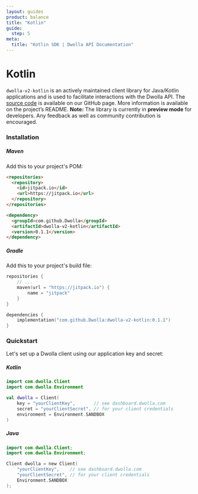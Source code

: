 ```yaml
---
layout: guides
product: balance
title: "Kotlin"
guide:
  step: 5
meta:
  title: "Kotlin SDK | Dwolla API Documentation"
---
```


# Kotlin

`dwolla-v2-kotlin` is an actively maintained client library for Java/Kotlin applications and is used to facilitate interactions with the Dwolla API. The [source code](https://github.com/Dwolla/dwolla-v2-kotlin) is available on our GitHub page. More information is available on the project’s README. **Note:** The library is currently in **preview mode** for developers. Any feedback as well as community contribution is encouraged.

### Installation

##### Maven

Add this to your project's POM:

```html
<repositories>
  <repository>
    <id>jitpack.io</id>
    <url>https://jitpack.io</url>
  </repository>
</repositories>

<dependency>
  <groupId>com.github.Dwolla</groupId>
  <artifactId>dwolla-v2-kotlin</artifactId>
  <version>0.1.1</version>
</dependency>
```

##### Gradle

Add this to your project's build file:

```kotlin
repositories {
    // ...
    maven(url = "https://jitpack.io") {
        name = "jitpack"
    }
}

dependencies {
    implementation("com.github.Dwolla:dwolla-v2-kotlin:0.1.1")
}
```

### Quickstart

Let's set up a Dwolla client using our application key and secret:

##### Kotlin

```kotlin
import com.dwolla.Client
import com.dwolla.Environment

val dwolla = Client(
    key = "yourClientKey",       // see dashboard.dwolla.com
    secret = "yourClientSecret", // for your client credentials
    environment = Environment.SANDBOX
)
```

##### Java

```kotlin
import com.dwolla.Client;
import com.dwolla.Environment;

Client dwolla = new Client(
    "yourClientKey",    // see dashboard.dwolla.com
    "yourClientSecret", // for your client credentials
    Environment.SANDBOX
);
```
